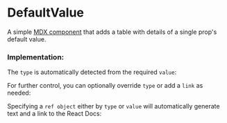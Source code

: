 
<Meta of={DefaultValueStories} />

# DefaultValue

A simple [MDX component](https://storybook.js.org/docs/react/writing-docs/mdx) that adds a table with details of a single prop's default value.

<Story of={DefaultValueStories.Props} />

### Implementation:

The `type` is automatically detected from the required `value`:

<Story of={DefaultValueStories.AutomaticType} />

<Story of={DefaultValueStories.AutomaticTypeSource} />

For further control, you can optionally override `type` or add a `link` as needed:

<Story of={DefaultValueStories.ManualTypeWithLink} />

<Story of={DefaultValueStories.ManualTypeWithLinkSource} />

Specifying a `ref object` either by `type` or `value` will automatically generate text and a link to the React Docs:

<Story of={DefaultValueStories.RefType} />

<Story of={DefaultValueStories.RefTypeSource} />

